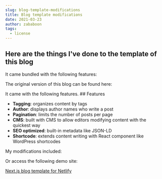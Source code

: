 ```yaml
---
slug: blog-template-modifications
title: Blog template modifications
date: 2021-03-23
author: zababoon
tags:
  - license
---
```


## Here are the things I've done to the template of this blog

It came bundled with the following features:

The original version of this blog can be found here:


It came with the following features. ## Features

- **Tagging**: organizes content by tags
- **Author**: displays author names who write a post
- **Pagination**: limits the number of posts per page
- **CMS**: built with CMS to allow editors modifying content with the quickest way
- **SEO optimized**: built-in metadata like JSON-LD
- **Shortcode**: extends content writing with React component like WordPress shortcodes


My modifications included:

Or access the following demo site:

[Next.js blog template for Netlify](https://nextjs-netlify-blog-template.netlify.app/)



